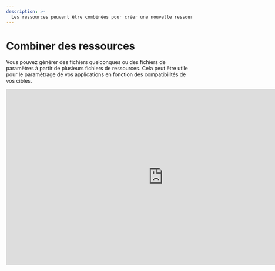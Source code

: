 ```yaml
---
description: >-
  Les ressources peuvent être combinées pour créer une nouvelle ressource en temps d'exécution. Ainsi, on crée une nouvelle ressource qui est une combinaison des ressources originales.
---
```


# Combiner des ressources

Vous pouvez générer des fichiers quelconques ou des fichiers de paramètres à partir de plusieurs fichiers de ressources. Cela peut être utile pour le paramétrage de vos applications en fonction des compatibilités de vos cibles.

<iframe width="853" height="480" src="https://www.youtube.com/embed/rna-SpxyR0c?si=2SGnJQW5kKza0dsh?rel=0" title="YouTube video player" frameborder="0" allow="fullscreen; accelerometer;" allowfullscreen/>

## Les bases

Commençons par le plus simple avec la combinaison de textes. Pour combiner les fichiers de textes il faut déclarer la source des fichiers à la suite avec une délimitation de trait droit `|`. Voici un exemple concret pour combiner 3 fichiers de paramètres en un seul fichier de paramètres.

<FileTree>
  <FileTree.Folder name="playbook" defaultOpen>
    <FileTree.Folder name=".git">
        <FileTree.File name="..." />
    </FileTree.Folder>
    <FileTree.Folder name=".aiop">
        <FileTree.File name="inventory_config.yml" />
        <FileTree.File name="inventory.yml" />
        <FileTree.File name="playbook.yml" />
    </FileTree.Folder>
    <FileTree.Folder name="ressources" defaultOpen>
        <FileTree.File name=".aml" />
        <FileTree.File name="param1.txt" />
        <FileTree.File name="param2.txt" />
        <FileTree.File name="param3.txt" />
    </FileTree.Folder>
  </FileTree.Folder>
</FileTree>


```yaml showLineNumbers {1} filename="ressources/.aml"
- source: param1.txt | param2.txt | param3.txt
  destination: param.txt
  compatibility:
    - ...
```

Le ficher `param.txt` généré dans le package sera la combinaison des fichiers `param1.txt`, `param2.txt` et `param3.txt`.

## Combinaison de paramètres

Voyons maintenant comment combiner des fichiers de paramètres. Nous vérrons ici comment combiner des fichiers de paramètres:

- [`yaml`](#yaml)
- [`yml`](#yaml)
- [`json`](#json)
- [`xml`](#xml)
- [`ini`](#ini)
- [`toml`](#toml)
- [`plist`](#plist)

<Callout type="warning" emoji="⚠️">
  __À noter__

  Il est impossible pour le moment de convertir un fichier de paramètre en un autre
</Callout>

### Combinaison de yaml ou yml [#yaml]

La déclaration est la même sauf que vous déclarez ici des fichiers de configuration `yaml` ou `yml`. Voici un exemple de combinaison de fichiers de configuration `yaml` ou `yml`.

<FileTree>
  <FileTree.Folder name="playbook" defaultOpen>
    <FileTree.Folder name=".git">
        <FileTree.File name="..." />
    </FileTree.Folder>
    <FileTree.Folder name=".aiop">
        <FileTree.File name="inventory_config.yml" />
        <FileTree.File name="inventory.yml" />
        <FileTree.File name="playbook.yml" />
    </FileTree.Folder>
    <FileTree.Folder name="ressources" defaultOpen>
        <FileTree.File name=".aml" />
        <FileTree.File name="param1.yaml" />
        <FileTree.File name="param2.yaml" />
        <FileTree.File name="param3.yml" />
        <FileTree.File name="param4.yml" />
    </FileTree.Folder>
  </FileTree.Folder>
</FileTree>

Nous allons ici combiner les fichiers de paramètre `param1.yaml`, `param2.yaml` ensemble ainsi `param3.yml` et `param4.yml`. Voici comment cela se présente dans le fichier de ressource.

```yaml showLineNumbers {1, 6} filename="ressources/.aml"
- source: param1.yaml | param2.yaml
  destination: param.yaml
  compatibility:
    - ...

- source: param3.yml | param4.yml
  destination: param.yml
  compatibility:
    - ...
```

Aiop lit les fichiers de paramètres dans l'ordre de déclaration (`param1.yaml`, `param2.yaml`), puis combine les champs et écrit dans le fichier de destination (`param.yaml`) en ordonnant les clés par ordre alphabétique.

Par exemple, si `param1.yaml` contient:

```yaml filename="param1.yaml"
version:
  major: 1
  minor: 0
name: aiop
```

et `param2.yaml` contient:

```yaml filename="param2.yaml"
version:
  patch: 0
```

alors le fichier de destination `param.yaml` contiendra:

```yaml filename="param.yaml"
name: aiop
version:
  major: 1
  minor: 0
  patch: 0
```

Les clés sont rangées par ordre alphabétique et les champs de version sont combinées.

### Combinaison de json [#json]

Voici un exemple de combinaison de fichiers de configuration `json`.

<FileTree>
  <FileTree.Folder name="playbook" defaultOpen>
    <FileTree.Folder name=".git">
        <FileTree.File name="..." />
    </FileTree.Folder>
    <FileTree.Folder name=".aiop">
        <FileTree.File name="inventory_config.yml" />
        <FileTree.File name="inventory.yml" />
        <FileTree.File name="playbook.yml" />
    </FileTree.Folder>
    <FileTree.Folder name="ressources" defaultOpen>
        <FileTree.File name=".aml" />
        <FileTree.File name="param1.json" />
        <FileTree.File name="param2.json" />
    </FileTree.Folder>
  </FileTree.Folder>
</FileTree>


Nous allons ici combiner les fichiers de paramètre `param1.json`, `param2.json`. Voici comment cela se présente dans le fichier de ressource.

```yaml showLineNumbers {1} filename="ressources/.aml"
- source: param1.json | param2.json
  destination: param.json
  compatibility:
    - ...
```

Aiop lit les fichiers de paramètres dans l'ordre de déclaration (`param1.json`, `param2.json`), puis combine les champs et écrit dans le fichier de destination (`param.json`) en ordonnant les clés par ordre alphabétique.

Par exemple, si `param1.json` contient:

```json filename="param1.json"
{
  "version": {
    "major": 1,
    "minor": 0
  },
  "name" : "aiop"
}
```

et `param2.json` contient:

```json filename="param2.json"
{
  "version": {
    "patch": 0
  }
}
```

alors le fichier de destination `param.json` contiendra:

```json filename="param.json"
{
  "name": "aiop",
  "version": {
    "major": 1,
    "minor": 0,
    "patch": 0
  }
}
```

### Combinaison de xml [#xml]

Voici un exemple de combinaison de fichiers de configuration `xml`.

<FileTree>
  <FileTree.Folder name="playbook" defaultOpen>
    <FileTree.Folder name=".git">
        <FileTree.File name="..." />
    </FileTree.Folder>
    <FileTree.Folder name=".aiop">
        <FileTree.File name="inventory_config.yml" />
        <FileTree.File name="inventory.yml" />
        <FileTree.File name="playbook.yml" />
    </FileTree.Folder>
    <FileTree.Folder name="ressources" defaultOpen>
        <FileTree.File name=".aml" />
        <FileTree.File name="param1.xml" />
        <FileTree.File name="param2.xml" />
    </FileTree.Folder>
  </FileTree.Folder>
</FileTree>


Nous allons ici combiner les fichiers de paramètre `param1.xml`, `param2.xml`. Voici comment cela se présente dans le fichier de ressource.

```yaml showLineNumbers {1} filename="ressources/.aml"
- source: param1.xml | param2.xml
  destination: param.xml
  compatibility:
    - ...
```

Aiop lit les fichiers de paramètres dans l'ordre de déclaration (`param1.xml`, `param2.xml`), puis combine les champs et écrit dans le fichier de destination (`param.xml`) en ordonnant les clés par ordre alphabétique.

Par exemple, si `param1.xml` contient:

```xml filename="param1.xml"
</version>
  <major>1</major>
  <minor>0</minor>
</version>
<name>aiop</name>
```

et `param2.xml` contient:

```xml filename="param2.xml"
<version>
  <patch>0</patch>
```

alors le fichier de destination `param.xml` contiendra:

```xml filename="param.xml"
<name>aiop</name>
<version>
  <major>1</major>
  <minor>0</minor>
  <patch>0</patch>
```

### Combinaison de ini [#ini]

Voici un exemple de combinaison de fichiers de configuration `ini`.

<FileTree>
  <FileTree.Folder name="playbook" defaultOpen>
    <FileTree.Folder name=".git">
        <FileTree.File name="..." />
    </FileTree.Folder>
    <FileTree.Folder name=".aiop">
        <FileTree.File name="inventory_config.yml" />
        <FileTree.File name="inventory.yml" />
        <FileTree.File name="playbook.yml" />
    </FileTree.Folder>
    <FileTree.Folder name="ressources" defaultOpen>
        <FileTree.File name=".aml" />
        <FileTree.File name="param1.ini" />
        <FileTree.File name="param2.ini" />
    </FileTree.Folder>
  </FileTree.Folder>
</FileTree>


Nous allons ici combiner les fichiers de paramètre `param1.ini`, `param2.ini`. Voici comment cela se présente dans le fichier de ressource.

```yaml showLineNumbers {1} filename="ressources/.aml"
- source: param1.ini | param2.ini
  destination: param.ini
  compatibility:
    - ...
```

Aiop lit les fichiers de paramètres dans l'ordre de déclaration (`param1.ini`, `param2.ini`), puis combine les champs et écrit dans le fichier de destination (`param.ini`) en ordonnant les clés par ordre alphabétique.

Par exemple, si `param1.ini` contient:

```ini filename="param1.ini"
[version]
major = 1
minor = 0

[name]
value = aiop
```

et `param2.ini` contient:

```ini filename="param2.ini"
[version]
patch = 0
```

alors le fichier de destination `param.ini` contiendra:

```ini filename="param.ini"
[name]
value = aiop

[version]
major = 1
minor = 0
patch = 0
```

### Combinaison de toml [#toml]

Voici un exemple de combinaison de fichiers de configuration `toml`.

<FileTree>
  <FileTree.Folder name="playbook" defaultOpen>
    <FileTree.Folder name=".git">
        <FileTree.File name="..." />
    </FileTree.Folder>
    <FileTree.Folder name=".aiop">
        <FileTree.File name="inventory_config.yml" />
        <FileTree.File name="inventory.yml" />
        <FileTree.File name="playbook.yml" />
    </FileTree.Folder>
    <FileTree.Folder name="ressources" defaultOpen>
        <FileTree.File name=".aml" />
        <FileTree.File name="param1.toml" />
        <FileTree.File name="param2.toml" />
    </FileTree.Folder>
  </FileTree.Folder>
</FileTree>


Nous allons ici combiner les fichiers de paramètre `param1.toml`, `param2.toml`. Voici comment cela se présente dans le fichier de ressource.

```yaml showLineNumbers {1} filename="ressources/.aml"
- source: param1.toml | param2.toml
  destination: param.toml
  compatibility:
    - ...
```

Aiop lit les fichiers de paramètres dans l'ordre de déclaration (`param1.toml`, `param2.toml`), puis combine les champs et écrit dans le fichier de destination (`param.toml`) en ordonnant les clés par ordre alphabétique.

Par exemple, si `param1.toml` contient:

```toml filename="param1.toml"
[version]
major = 1
minor = 0

[name]
value = aiop
```

et `param2.toml` contient:

```toml filename="param2.toml"
[version]
patch = 0
```

alors le fichier de destination `param.toml` contiendra:

```toml filename="param.toml"
[name]
value = aiop

[version]
major = 1
minor = 0
patch = 0
```

### Combinaison de plist [#plist]

Voici un exemple de combinaison de fichiers de configuration `plist`.

<FileTree>
  <FileTree.Folder name="playbook" defaultOpen>
    <FileTree.Folder name=".git">
        <FileTree.File name="..." />
    </FileTree.Folder>
    <FileTree.Folder name=".aiop">
        <FileTree.File name="inventory_config.yml" />
        <FileTree.File name="inventory.yml" />
        <FileTree.File name="playbook.yml" />
    </FileTree.Folder>
    <FileTree.Folder name="ressources" defaultOpen>
        <FileTree.File name=".aml" />
        <FileTree.File name="param1.plist" />
        <FileTree.File name="param2.plist" />
    </FileTree.Folder>
  </FileTree.Folder>
</FileTree>


Nous allons ici combiner les fichiers de paramètre `param1.plist`, `param2.plist`. Voici comment cela se présente dans le fichier de ressource.

```yaml showLineNumbers {1} filename="ressources/.aml"
- source: param1.plist | param2.plist
  destination: param.plist
  compatibility:
    - ...
```

Aiop lit les fichiers de paramètres dans l'ordre de déclaration (`param1.plist`, `param2.plist`), puis combine les champs et écrit dans le fichier de destination (`param.plist`) en ordonnant les clés par ordre alphabétique.

Par exemple, si `param1.plist` contient:

```xml filename="param1.plist"
<!DOCTYPE plist PUBLIC "-//Apple//DTD PLIST 1.0//EN" "http://www.apple.com/DTDs/PropertyList-1.0.dtd">
<plist version="1.0">
<dict>
    <key>version</key>
    <dict>
        <key>major</key>
        <integer>1</integer>
        <key>minor</key>
        <integer>0</integer>
    </dict>
    <key>name</key>
    <string>aiop</string>
</dict>
</plist>

```

et `param2.plist` contient:

```xml filename="param2.plist"
<!DOCTYPE plist PUBLIC "-//Apple//DTD PLIST 1.0//EN" "http://www.apple.com/DTDs/PropertyList-1.0.dtd">
<plist version="1.0">
<dict>
    <key>version</key>
    <dict>
        <key>patch</key>
        <integer>0</integer>
    </dict>
</dict>
</plist>

```

alors le fichier de destination `param.plist` contiendra:

```xml filename="param.plist"
<!DOCTYPE plist PUBLIC "-//Apple//DTD PLIST 1.0//EN" "http://www.apple.com/DTDs/PropertyList-1.0.dtd">
<plist version="1.0">
<dict>
    <key>name</key>
    <string>aiop</string>
    <key>version</key>
    <dict>
        <key>major</key>
        <integer>1</integer>
        <key>minor</key>
        <integer>0</integer>
        <key>patch</key>
        <integer>0</integer>
    </dict>
</dict>
</plist>
```

### Autres fichiers

Tout autre type de fichier peut être combiné de la même manière. La seul différence résidera dans le fait que les fichiers seront simplement concaténés sans retour chariot ou séparateur.
